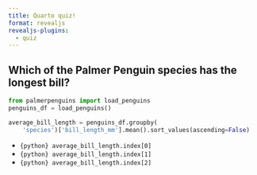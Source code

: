 ```yaml
---
title: Quarto quiz!
format: revealjs
revealjs-plugins:
  - quiz
---
```


## Which of the Palmer Penguin species has the longest bill? {.quiz-question}

```python
from palmerpenguins import load_penguins
penguins_df = load_penguins()

average_bill_length = penguins_df.groupby(
    'species')['bill_length_mm'].mean().sort_values(ascending=False)
```

- [`{python} average_bill_length.index[0]`]{.correct} 
- `{python} average_bill_length.index[1]` 
- `{python} average_bill_length.index[2]` 
